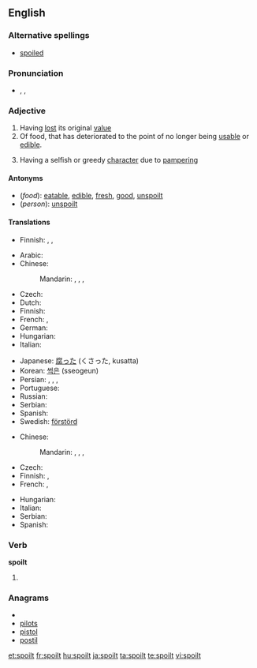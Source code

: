 ==English==

===Alternative spellings===
* [[spoiled]]

===Pronunciation===
* {{enPR|spoilt}}, {{IPA|/spɔɪlt/}}, {{SAMPA|/spOIlt/}}

===Adjective===
{{en-adj}}

# Having [[lost]] its original [[value]]
# Of food, that has deteriorated to the point of no longer being [[usable]] or [[edible]].
# {{context|of a person, usually a child}} Having a selfish or greedy [[character]] due to [[pamper]]ing

====Antonyms====
* (''food''): [[eatable]], [[edible]], [[fresh]], [[good]], [[unspoilt]]
* (''person''): [[unspoilt]]

====Translations====
{{trans-top|having lost its original value}}
* Finnish: {{t|fi|pilattu}}, {{t|fi|pilaantunut}}, {{t|fi|pilalla}}
{{trans-mid}}
{{trans-bottom}}

{{trans-top|food: rendered unusable or inedible}}
* Arabic: {{Arab|[[مدلل]]}} {{unicode|(mudállal)}}
* Chinese:
*: Mandarin: {{t|zh|腐敗|sc=Hani}}, {{t|zh|腐败|tr=fǔbài|sc=Hani}}, {{t|zh|壞|sc=Hani}}, {{t|zh|坏|tr=huài|sc=Hani}}
* Czech: {{t|cs|zkažený}}
* Dutch: {{t+|nl|bedorven}}
* Finnish: {{t+|fi|pilaantunut}}
* French: {{t+|fr|gâté}},  {{t+|fr|pourri|m}}
* German: {{t+|de|verdorben}}
* Hungarian: {{t|hu|romlott}}
* Italian: {{t-|it|guastato}}
{{trans-mid}}
* Japanese: [[腐った]] (くさった, kusatta)
* Korean: [[썩은]] (sseogeun)
* Persian: {{t|fa|تباه|tr=tabāh|xs=Persian}}, {{t|fa|پوسده|tr=pusidah|xs=Persian}}, {{t|fa|ترشیده|tr=torşidah|xs=Persian}}, {{t-|fa|خراب|tr=kharāb|xs=Persian}}
* Portuguese: {{t+|pt|estragado}}
* Russian: {{t+|ru|испорченный|tr=ispórčennyj}}
* Serbian: {{t|sr|покварено|n|tr=pokvareno|sc=Cyrl}}
* Spanish: {{t-|es|estropeado}}
* Swedish: [[förstörd]]
{{trans-bottom}}

{{trans-top|of a child}}
* Chinese:
*: Mandarin: {{t|zh|寵壞|sc=Hani}}, {{t|zh|宠坏|tr=chǒnghuài|sc=Hani}}, {{t|zh|溺愛|sc=Hani}}, {{t|zh|溺爱|tr=nì'ài|sc=Hani}}
* Czech: {{t-|cs|rozmazlený}}
* Finnish: {{t|fi|hemmoteltu}}, {{t|fi|poispilattu}}
* French: {{t+|fr|gâté|m}},  {{t+|fr|pourri|m}}
{{trans-mid}}
* Hungarian: {{t-|hu|elkényeztetett}}
* Italian: {{t+|it|viziato}}
* Serbian: {{t|sr|размажено|n|tr=razmaženo|sc=Cyrl}}
* Spanish: {{t-|es|mimado|m}}
{{trans-bottom}}

===Verb===
'''spoilt'''

# {{past of|[[spoil]]}}

===Anagrams===
* {{alphagram|ilopst}}
* [[pilots#English|pilots]]
* [[pistol#English|pistol]]
* [[postil#English|postil]]

[[et:spoilt]]
[[fr:spoilt]]
[[hu:spoilt]]
[[ja:spoilt]]
[[ta:spoilt]]
[[te:spoilt]]
[[vi:spoilt]]